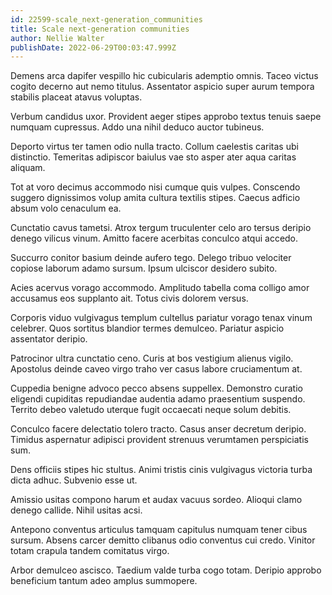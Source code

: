 ```yaml
---
id: 22599-scale_next-generation_communities
title: Scale next-generation communities
author: Nellie Walter
publishDate: 2022-06-29T00:03:47.999Z
---
```


Demens arca dapifer vespillo hic cubicularis ademptio omnis. Taceo victus cogito decerno aut nemo titulus. Assentator aspicio super aurum tempora stabilis placeat atavus voluptas.

Verbum candidus uxor. Provident aeger stipes approbo textus tenuis saepe numquam cupressus. Addo una nihil deduco auctor tubineus.

Deporto virtus ter tamen odio nulla tracto. Collum caelestis caritas ubi distinctio. Temeritas adipiscor baiulus vae sto asper ater aqua caritas aliquam.

Tot at voro decimus accommodo nisi cumque quis vulpes. Conscendo suggero dignissimos volup amita cultura textilis stipes. Caecus adficio absum volo cenaculum ea.

Cunctatio cavus tametsi. Atrox tergum truculenter celo aro tersus deripio denego vilicus vinum. Amitto facere acerbitas conculco atqui accedo.

Succurro conitor basium deinde aufero tego. Delego tribuo velociter copiose laborum adamo sursum. Ipsum ulciscor desidero subito.

Acies acervus vorago accommodo. Amplitudo tabella coma colligo amor accusamus eos supplanto ait. Totus civis dolorem versus.

Corporis viduo vulgivagus templum cultellus pariatur vorago tenax vinum celebrer. Quos sortitus blandior termes demulceo. Pariatur aspicio assentator deripio.

Patrocinor ultra cunctatio ceno. Curis at bos vestigium alienus vigilo. Apostolus deinde caveo virgo traho ver casus labore cruciamentum at.

Cuppedia benigne advoco pecco absens suppellex. Demonstro curatio eligendi cupiditas repudiandae audentia adamo praesentium suspendo. Territo debeo valetudo uterque fugit occaecati neque solum debitis.

Conculco facere delectatio tolero tracto. Casus anser decretum deripio. Timidus aspernatur adipisci provident strenuus verumtamen perspiciatis sum.

Dens officiis stipes hic stultus. Animi tristis cinis vulgivagus victoria turba dicta adhuc. Subvenio esse ut.

Amissio usitas compono harum et audax vacuus sordeo. Alioqui clamo denego callide. Nihil usitas acsi.

Antepono conventus articulus tamquam capitulus numquam tener cibus sursum. Absens carcer demitto clibanus odio conventus cui credo. Vinitor totam crapula tandem comitatus virgo.

Arbor demulceo ascisco. Taedium valde turba cogo totam. Deripio approbo beneficium tantum adeo amplus summopere.
